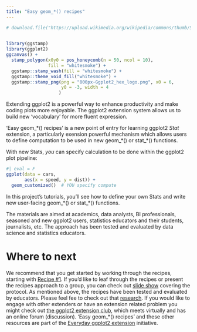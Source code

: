 ```yaml
---
title: "Easy geom_*() recipes"
---
```


```r
# download.file("https://upload.wikimedia.org/wikipedia/commons/thumb/5/5a/Ggplot2_hex_logo.png/800px-Ggplot2_hex_logo.png", destfile = "800px-Ggplot2_hex_logo.png")  
  

library(ggstamp)
library(ggplot2)
ggcanvas() + 
  stamp_polygon(x0y0 = pos_honeycomb(n = 50, ncol = 10), 
                fill = "whitesmoke") + 
  ggstamp::stamp_wash(fill = "whitesmoke") +
  ggstamp::theme_void_fill("whitesmoke") + 
  ggstamp::stamp_png(png = "800px-Ggplot2_hex_logo.png", x0 = 6,
                     y0 = -3, width = 4
                    )


```

Extending ggplot2 is a powerful way to enhance productivity and make coding plots more enjoyable. The ggplot2 extension system allows us to build new 'vocabulary' for more fluent expression.

<!-- Yet some useful areas of extension are not in mainstream use even among seasoned ggplot2 users. -->

'Easy geom_\*() recipes' is a new point of entry for learning ggplot2 *Stat* extension, a particularly exension powerful mechanism which allows users to define computation to be used in new geom\_\*() or stat\_\*() functions.

With new Stats, *you* can specify calculation to be done within the ggplot2 plot pipeline:

```r
#| eval = F
ggplot(data = cars,
       aes(x = speed, y = dist)) + 
  geom_customized()  # YOU specify compute
```

In this project's tutorials, you'll see how to define your own Stats and write new user-facing geom\_\*() or stat\_\*() functions.

The materials are aimed at academics, data analysts, BI professionals, seasoned and new ggplot2 users, statistics educators and their students, journalists, etc. The approach has been tested and evaluated by data science and statistics educators.

# Where to next

We recommend that you get started by working through the recipes, starting with [Recipe #1](./recipe1means.qmd). If you'd like to leaf through the recipes or present the recipes approach to a group, you can check out [slide show](https://evamaerey.github.io/mytidytuesday/2022-01-03-easy-geom-recipes/easy_geom_recipes_flipbook_2024.html) covering the protocol. As mentioned above, the recipes have been tested and evaluated by educators. Please feel fee to check out that [research](./easy-geom-recipes/research.qmd). If you would like to engage with other extenders or have an extension related problem you might check out [the ggplot2 extension club](https://github.com/teunbrand/ggplot-extension-club), which meets virtually and has an online forum (discussion). 'Easy geom_\*() recipes' and these other resources are part of the [Everyday ggplot2 extension](https://evamaerey.github.io/everyday_ggplot2_extension/) initiative.

